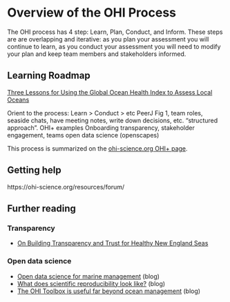 # Overview of the OHI Process {#process}

The OHI process has 4 step: Learn, Plan, Conduct, and Inform. These steps are are overlapping and iterative: as you plan your assessment you will continue to learn, as you conduct your assessment you will need to modify your plan and keep team members and stakeholders informed. 

## Learning Roadmap

[Three Lessons for Using the Global Ocean Health Index to Assess Local Oceans](https://ohi-science.org/news/three-lessons-global)

Orient to the process: Learn > Conduct > etc
 PeerJ Fig 1, team roles, seaside chats, have meeting notes, write down decisions, etc. “structured approach”. 
 OHI+ examples 
Onboarding 
transparency, stakeholder engagement, teams open data science (openscapes)

This process is summarized on the [ohi-science.org OHI+ page](https://ohi-science.org/projects/ohi-plus/).


## Getting help

https://ohi-science.org/resources/forum/ 


## Further reading 

### Transparency 

- [On Building Transparency and Trust for Healthy New England Seas](https://ohi-science.org/news/transparent-trust-new-england-seas)

### Open data science

- [Open data science for marine management](https://ohi-science.org/news/ohi-and-open-data-science) (blog)
- [What does scientific reproducibility look like?](https://ohi-science.org/news/scientific-reproducibility-with-fellows) (blog)
- [The OHI Toolbox is useful far beyond ocean management](https://ohi-science.org/news/what-is-the-ohi-toolbox) (blog)
